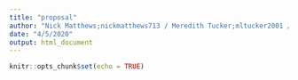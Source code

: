 ```yaml
---
title: "proposal"
author: "Nick Matthews;nickmatthews713 / Meredith Tucker;mltucker2001 / Jian Lee;jiankailee / Michael Zaino;mzaino16"
date: "4/5/2020"
output: html_document
---
```


```r
knitr::opts_chunk$set(echo = TRUE)
```


